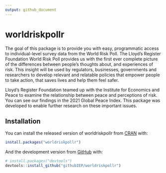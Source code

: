 ```yaml
---
output: github_document
---
```


# worldriskpollr

The goal of this package is to provide you with easy, programmatic access to individual-level survey data from the World Risk Poll. The Lloyd's Register Foundation World Risk Poll provides us with the first ever complete picture of the differences between people's thoughts about, and experiences of risk. This insight will be used by regulators, businesses, governments and researchers to develop relevant and relatable policies that empower people to take action, that saves lives and help them feel safer.

Lloyd's Register Foundation teamed up with the Institute for Economics and Peace to examine the relationship between peace and perceptions of risk. You can see our findings in the 2021 Global Peace Index. This package was developed to enable further research on these important issues.

## Installation

You can install the released version of worldriskpollr from [CRAN](https://CRAN.R-project.org) with:

``` r
install.packages("worldriskpollr")
```

And the development version from [GitHub](https://github.com/) with:

``` r
# install.packages("devtools")
devtools::install_github("githubIEP/worldriskpollr")
```
